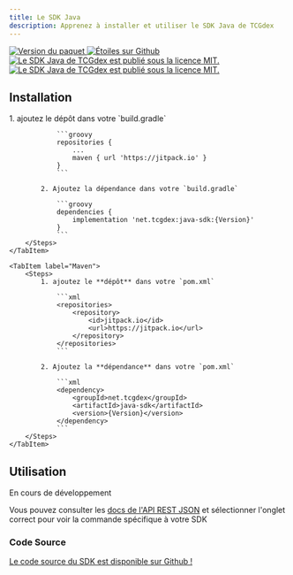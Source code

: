 ```yaml
---
title: Le SDK Java
description: Apprenez à installer et utiliser le SDK Java de TCGdex
---
```


<p class="flex gap-2 justify-center">
	<a href="https://jitpack.io/#net.tcgdex/java-sdk">
		<img src="https://img.shields.io/jitpack/v/github/tcgdex/java-sdk?style=flat-square" alt="Version du paquet" />
	</a>
	<a href="https://github.com/tcgdex/java-sdk/stargazers">
		<img src="https://img.shields.io/github/stars/tcgdex/java-sdk?style=flat-square" alt="Étoiles sur Github" />
	</a>
	<a href="https://github.com/tcgdex/java-sdk/blob/master/LICENSE.md">
		<img src="https://img.shields.io/github/license/tcgdex/java-sdk?style=flat-square" alt="Le SDK Java de TCGdex est publié sous la licence MIT." />
	</a>
	<a href="https://github.com/tcgdex/java-sdk/actions/workflows/build.yml">
		<img src="https://img.shields.io/github/actions/workflow/status/tcgdex/java-sdk/build.yml?style=flat-square" alt="Le SDK Java de TCGdex est publié sous la licence MIT." />
	</a>
</p>

## Installation

<Tabs>
	<TabItem label="Gradle">
		<Steps>
			1. ajoutez le dépôt dans votre `build.gradle`

				```groovy
				repositories {
					...
					maven { url 'https://jitpack.io' }
				}
				```

			2. Ajoutez la dépendance dans votre `build.gradle`

				```groovy
				dependencies {
					implementation 'net.tcgdex:java-sdk:{Version}'
				}
				```
		</Steps>
	</TabItem>

	<TabItem label="Maven">
		<Steps>
			1. ajoutez le **dépôt** dans votre `pom.xml`

				```xml
				<repositories>
					<repository>
						<id>jitpack.io</id>
						<url>https://jitpack.io</url>
					</repository>
				</repositories>
				```

			2. Ajoutez la **dépendance** dans votre `pom.xml`

				```xml
				<dependency>
					<groupId>net.tcgdex</groupId>
					<artifactId>java-sdk</artifactId>
					<version>{Version}</version>
				</dependency>
				```
		</Steps>
	</TabItem>
</Tabs>

## Utilisation

En cours de développement

Vous pouvez consulter les [docs de l'API REST JSON](/rest) et sélectionner l'onglet correct pour voir la commande spécifique à votre SDK

### Code Source

[Le code source du SDK est disponible sur Github !](https://github.com/tcgdex/java-sdk)
